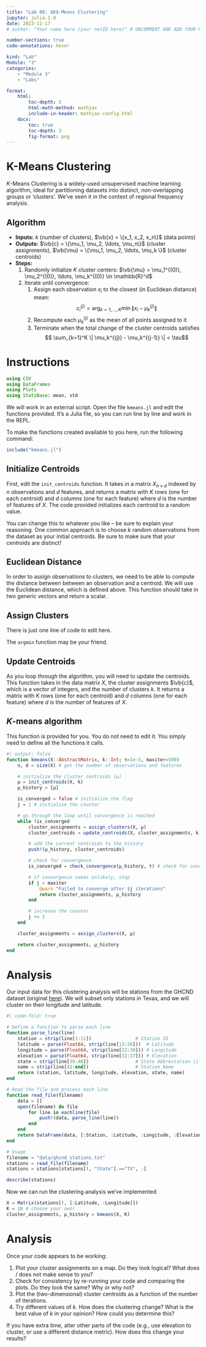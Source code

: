 ```yaml
---
title: "Lab 08: $K$-Means Clustering"
jupyter: julia-1.9
date: 2023-11-17
# author: "Your name here (your netID here)" # UNCOMMENT AND ADD YOUR NAME

number-sections: true
code-annotations: hover

kind: "Lab"
Module: "3"
categories:
    - "Module 3"
    - "Labs"

format:
    html: 
        toc-depth: 3
        html-math-method: mathjax
        include-in-header: mathjax-config.html
    docx: 
        toc: true
        toc-depth: 3
        fig-format: png
---
```


# K-Means Clustering

$K$-Means Clustering is a widely-used unsupervised machine learning algorithm, ideal for partitioning datasets into distinct, non-overlapping groups or 'clusters'.
We've seen it in the context of regional frequency analysis.

## Algorithm

- **Inputs:** $k$ (number of clusters), $\vb{x} = \{x_1, x_2, x_n\}$ (data points)
- **Outputs:** $\vb{c} = \{\mu_1, \mu_2, \ldots, \mu_n\}$ (cluster assignments), $\vb{\mu} = \{\mu_1, \mu_2, \ldots, \mu_k \}$ (cluster centroids)
- **Steps:**
    1. Randomly initialize $K$ cluster centers: $\vb{\mu} = \mu_1^{(0)}, \mu_2^{(0)}, \ldots, \mu_k^{(0)} \in \mathbb{R}^d$
    2. Iterate until convergence:
        1. Assign each observation $x_i$ to the closest (in Euclidean distance) mean: $$c_i^{(j)} = \arg_{k=1, \ldots, K} \min \|x_i - \mu_k^{(j)} \|$$
        1. Recompute each $\mu_k^{(j)}$ as the mean of all points assigned to it
        1. Terminate when the total change of the cluster centroids satisfies $$ \sum_{k=1}^K \| \mu_k^{(j)} - \mu_k^{(j-1)} \| < \tau$$

# Instructions

```julia
using CSV
using DataFrames
using Plots
using StatsBase: mean, std
```

We will work in an external script.
Open the file `kmeans.jl` and edit the functions provided.
It's a Julia file, so you can run line by line and work in the REPL.

To make the functions created available to you here, run the following command:

```julia
include("kmeans.jl")
```

## Initialize Centroids

First, edit the `init_centroids` function.
It takes in a matrix $X_{n \times d}$ indexed by $n$ observations and $d$ features, and returns a matrix with $K$ rows (one for each centroid) and $d$ columns (one for each feature) where $d$ is the number of features of $X$.
The code provided initializes each centroid to a random value.

You can change this to whatever you like -- be sure to explain your reasoning.
One common approach is to choose $k$ random observations from the dataset as your initial centroids.
Be sure to make sure that your centroids are distinct!

## Euclidean Distance

In order to assign observations to clusters, we need to be able to compute the distance between between an observation and a centroid.
We will use the Euclidean distance, which is defined above.
This function should take in two generic vectors and return a scalar.

## Assign Clusters

There is just one line of code to edit here.

::: {.callout-hint}
The `argmin` function may be your friend.
:::

## Update Centroids

As you loop through the algorithm, you will need to update the centroids.
This function takes in the data matrix $X$, the cluster assignments $\vb{c}$, which is a vector of integers, and the number of clusters $k$.
It returns a matrix with $K$ rows (one for each centroid) and $d$ columns (one for each feature) where $d$ is the number of features of $X$.

## $K$-means algorithm

This function is provided for you.
You do not need to edit it.
You simply need to define all the functions it calls.

```julia
#| output: false
function kmeans(X::AbstractMatrix, k::Int; τ=1e-5, maxiter=500)
    n, d = size(X) # get the number of observations and features

    # initialize the cluster centroids (μ)
    μ = init_centroids(X, k)
    μ_history = [μ]

    is_converged = false # initialize the flag
    j = 1 # initialize the counter

    # go through the loop until convergence is reached
    while !is_converged
        cluster_assignments = assign_clusters(X, μ)
        cluster_centroids = update_centroids(X, cluster_assignments, k) # update the centroids

        # add the current centroids to the history
        push!(μ_history, cluster_centroids)

        # check for convergence
        is_converged = check_convergence(μ_history, τ) # check for convergence

        # if convergence seems unlikely, stop
        if j > maxiter
            @warn "Failed to converge after $j iterations"
            return cluster_assignments, μ_history
        end

        # increase the counter
        j += 1
    end

    cluster_assignments = assign_clusters(X, μ)

    return cluster_assignments, μ_history
end
```

# Analysis

Our input data for this clustering analysis will be stations from the GHCND dataset (original [here](https://www.ncei.noaa.gov/data/global-historical-climatology-network-daily/doc/ghcnd-stations.txt)).
We will subset only stations in Texas, and we will cluster on their longitude and latitude.

```julia
#| code-fold: true

# Define a function to parse each line
function parse_line(line)
    station = strip(line[1:11])                # Station ID
    latitude = parse(Float64, strip(line[13:20]))  # Latitude
    longitude = parse(Float64, strip(line[22:30])) # Longitude
    elevation = parse(Float64, strip(line[32:37])) # Elevation
    state = strip(line[39:40])                 # State Abbreviation (if present)
    name = strip(line[41:end])                 # Station Name
    return (station, latitude, longitude, elevation, state, name)
end

# Read the file and process each line
function read_file(filename)
    data = []
    open(filename) do file
        for line in eachline(file)
            push!(data, parse_line(line))
        end
    end
    return DataFrame(data, [:Station, :Latitude, :Longitude, :Elevation, :State, :Name])
end

# Usage
filename = "data/ghcnd_stations.txt"
stations = read_file(filename)
stations = stations[stations[!, "State"].=="TX", :]

describe(stations)
```

Now we can run the clustering analysis we've implemented

```julia
X = Matrix(stations[!, [:Latitude, :Longitude]])
K = 10 # choose your own!
cluster_assignments, μ_history = kmeans(X, K)
```

# Analysis

Once your code appears to be working:

1. Plot your cluster assignments on a map. Do they look logical? What does / does not make sense to you?
2. Check for consistency by re-running your code and comparing the plots. Do they look the same? Why or why not?
3. Plot the (two-dimensional) cluster centroids as a function of the number of iterations.
4. Try different values of $k$. How does the clustering change? What is the best value of $k$ in your opinion? How could you determine this?


If you have extra time, alter other parts of the code (e.g., use elevation to cluster, or use a different distance metric). How does this change your results?

